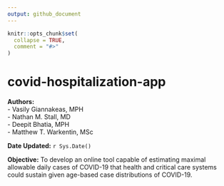 ```yaml
---
output: github_document
---
```


```r
knitr::opts_chunk$set(
  collapse = TRUE,
  comment = "#>"
)
```

# covid-hospitalization-app

<!-- badges: start -->
<!-- badges: end -->

__Authors:__  
- Vasily Giannakeas, MPH  
- Nathan M. Stall, MD  
- Deepit Bhatia, MPH  
- Matthew T. Warkentin, MSc  

__Date Updated:__ `r Sys.Date()`

__Objective:__ To develop an online tool capable of estimating maximal allowable daily cases of COVID-19 that health and critical care systems could sustain given age-based case distributions of COVID-19.

